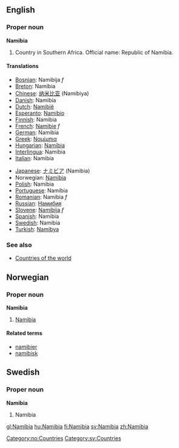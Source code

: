 ==English==

===Proper noun===
'''Namibia'''
# Country in Southern Africa. Official name: Republic of Namibia.

====Translations====
{{top}}
*[[Bosnian]]: Namibija ''f''
*[[Breton]]: Namibia
*[[Chinese]]: [[纳米比亚]] (Namibiya)
*[[Danish]]: Namibia
*[[Dutch]]: [[Namibië]]
*[[Esperanto]]: [[Namibio]]
*[[Finnish]]: Namibia
*[[French]]: [[Namibie]] ''f''
*[[German]]: Namibia
*[[Greek]]: [[Ναμίμπια]]
*[[Hungarian]]: [[Namíbia]]
*[[Interlingua]]: Namibia
*[[Italian]]: Namibia
{{mid}}
*[[Japanese]]: [[ナミビア]] (Namibia)
*Norwegian: [[#Norwegian|Namibia]]
*[[Polish]]: Namibia
*[[Portuguese]]: Namíbia
*[[Romanian]]: Namibia ''f''
*[[Russian]]: [[Намибия]]
*[[Slovene]]: [[Namibija]] ''f''
*[[Spanish]]: Namibia
*[[Swedish]]: Namibia
*[[Turkish]]: [[Namibya]]
{{bottom}}

===See also===
* [[Countries of the world]]

==Norwegian==
===Proper noun===
[[Category:no:Countries]]
'''Namibia'''
#[[#English|Namibia]]
====Related terms====
*[[namibier]]
*[[namibisk]]

==Swedish==
===Proper noun===
'''Namibia'''
#Namibia

[[Category:sv:Countries]]
[[gl:Namibia]]
[[hu:Namibia]]
[[fi:Namibia]]
[[sv:Namibia]]
[[zh:Namibia]]